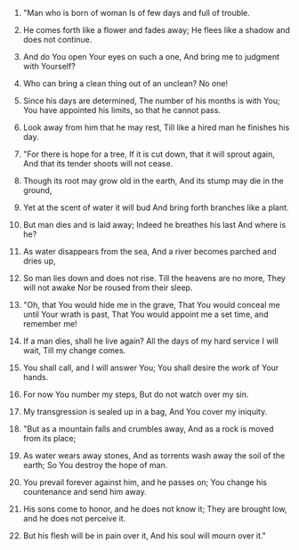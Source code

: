 
1. "Man who is born of woman Is of few days and full of trouble.

2. He comes forth like a flower and fades away; He flees like a shadow and does not continue.

3. And do You open Your eyes on such a one, And bring me to judgment with Yourself?

4. Who can bring a clean thing out of an unclean? No one!

5. Since his days are determined, The number of his months is with You; You have appointed his limits, so that he cannot pass.

6. Look away from him that he may rest, Till like a hired man he finishes his day.

7. "For there is hope for a tree, If it is cut down, that it will sprout again, And that its tender shoots will not cease.

8. Though its root may grow old in the earth, And its stump may die in the ground,

9. Yet at the scent of water it will bud And bring forth branches like a plant.

10. But man dies and is laid away; Indeed he breathes his last And where is he?

11. As water disappears from the sea, And a river becomes parched and dries up,

12. So man lies down and does not rise. Till the heavens are no more, They will not awake Nor be roused from their sleep.

13. "Oh, that You would hide me in the grave, That You would conceal me until Your wrath is past, That You would appoint me a set time, and remember me!

14. If a man dies, shall he live again? All the days of my hard service I will wait, Till my change comes.

15. You shall call, and I will answer You; You shall desire the work of Your hands.

16. For now You number my steps, But do not watch over my sin.

17. My transgression is sealed up in a bag, And You cover my iniquity.

18. "But as a mountain falls and crumbles away, And as a rock is moved from its place;

19. As water wears away stones, And as torrents wash away the soil of the earth; So You destroy the hope of man.

20. You prevail forever against him, and he passes on; You change his countenance and send him away.

21. His sons come to honor, and he does not know it; They are brought low, and he does not perceive it.

22. But his flesh will be in pain over it, And his soul will mourn over it."


